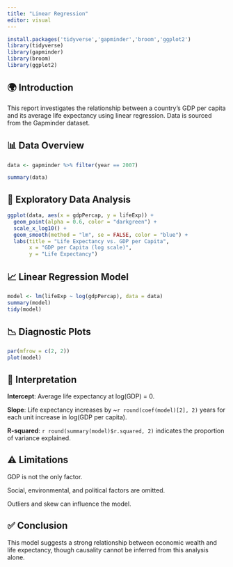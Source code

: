 ```yaml
---
title: "Linear Regression"
editor: visual
---
```


```r
install.packages('tidyverse','gapminder','broom','ggplot2')
library(tidyverse)
library(gapminder)
library(broom)
library(ggplot2)
```

## 🌍 Introduction

This report investigates the relationship between a country’s GDP per capita and its average life expectancy using linear regression. Data is sourced from the Gapminder dataset.

## 📊 Data Overview

```r
data <- gapminder %>% filter(year == 2007)

summary(data)
```

## 🔎 Exploratory Data Analysis

```r
ggplot(data, aes(x = gdpPercap, y = lifeExp)) +
  geom_point(alpha = 0.6, color = "darkgreen") +
  scale_x_log10() +
  geom_smooth(method = "lm", se = FALSE, color = "blue") +
  labs(title = "Life Expectancy vs. GDP per Capita",
       x = "GDP per Capita (log scale)",
       y = "Life Expectancy")
```

## 📈 Linear Regression Model

```r
model <- lm(lifeExp ~ log(gdpPercap), data = data)
summary(model)
tidy(model)
```

## 📉 Diagnostic Plots

```r
par(mfrow = c(2, 2))
plot(model)
```

## 🧠 Interpretation

**Intercept**: Average life expectancy at log(GDP) = 0.

**Slope**: Life expectancy increases by \~`r round(coef(model)[2], 2)` years for each unit increase in log(GDP per capita).

**R-squared**: `r round(summary(model)$r.squared, 2)` indicates the proportion of variance explained.

## ⚠️ Limitations

GDP is not the only factor.

Social, environmental, and political factors are omitted.

Outliers and skew can influence the model.

## ✅ Conclusion

This model suggests a strong relationship between economic wealth and life expectancy, though causality cannot be inferred from this analysis alone.
